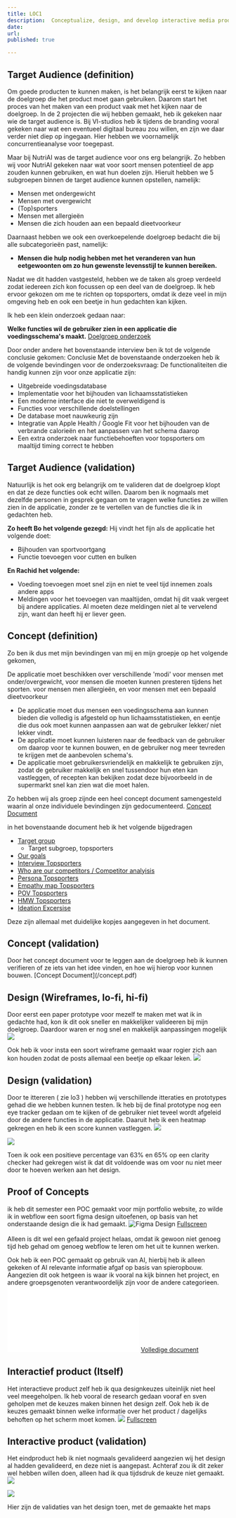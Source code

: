 ```yaml
---
title: LOC1
description:  Conceptualize, design, and develop interactive media products
date: 
url:
published: true

---
```

<h2>Target Audience (definition)</h2>
Om goede producten te kunnen maken, is het belangrijk eerst te kijken naar de doelgroep die het product moet gaan gebruiken. Daarom start het proces van het maken van een product vaak met het kijken naar de doelgroep. In de 2 projecten die wij hebben gemaakt, heb ik gekeken naar wie de target audience is. Bij VI-studios heb ik tijdens de branding vooral gekeken naar wat een eventueel digitaal bureau zou willen, en zijn we daar verder niet diep op ingegaan. Hier hebben we voornamelijk concurrentieanalyse voor toegepast.

Maar bij NutriAI was de target audience voor ons erg belangrijk. Zo hebben wij voor NutriAI gekeken naar wat voor soort mensen potentieel de app zouden kunnen gebruiken, en wat hun doelen zijn. Hieruit hebben we 5 subgroepen binnen de target audience kunnen opstellen, namelijk:

- Mensen met ondergewicht
- Mensen met overgewicht
- (Top)sporters
- Mensen met allergieën
- Mensen die zich houden aan een bepaald dieetvoorkeur

Daarnaast hebben we ook een overkoepelende doelgroep bedacht die bij alle subcategorieën past, namelijk:
- **Mensen die hulp nodig hebben met het veranderen van hun eetgewoonten om zo hun gewenste levensstijl te kunnen bereiken.**

Nadat we dit hadden vastgesteld, hebben we de taken als groep verdeeld zodat iedereen zich kon focussen op een deel van de doelgroep. Ik heb ervoor gekozen om me te richten op topsporters, omdat ik deze veel in mijn omgeving heb en ook een beetje in hun gedachten kan kijken.

Ik heb een klein onderzoek gedaan naar:

**Welke functies wil de gebruiker zien in een applicatie die voedingsschema's maakt.**
[Doelgroep onderzoek](/doelgroep.pdf)

Door onder andere het bovenstaande interview ben ik tot de volgende conclusie gekomen:
Conclusie
Met de bovenstaande onderzoeken heb ik de volgende bevindingen voor de onderzoeksvraag:
De functionaliteiten die handig kunnen zijn voor onze applicatie zijn:
- Uitgebreide voedingsdatabase
- Implementatie voor het bijhouden van lichaamsstatistieken
- Een moderne interface die niet te overweldigend is
- Functies voor verschillende doelstellingen
- De database moet nauwkeurig zijn
- Integratie van Apple Health / Google Fit voor het bijhouden van de verbrande calorieën en het aanpassen van het schema daarop
- Een extra onderzoek naar functiebehoeften voor topsporters om maaltijd timing correct te hebben

<h2>Target Audience (validation)</h2>
Natuurlijk is het ook erg belangrijk om te valideren dat de doelgroep klopt en dat ze deze functies ook echt willen. Daarom ben ik nogmaals met dezelfde personen in gesprek gegaan om te vragen welke functies ze willen zien in de applicatie, zonder ze te vertellen van de functies die ik in gedachten heb.

**Zo heeft Bo het volgende gezegd:**
Hij vindt het fijn als de applicatie het volgende doet:
- Bijhouden van sportvoortgang
- Functie toevoegen voor cutten en bulken

**En Rachid het volgende:**
- Voeding toevoegen moet snel zijn en niet te veel tijd innemen zoals andere apps
- Meldingen voor het toevoegen van maaltijden, omdat hij dit vaak vergeet bij andere applicaties. Al moeten deze meldingen niet al te vervelend zijn, want dan heeft hij er liever geen.



<h2> Concept (definition)	</h2>
Zo ben ik dus met mijn bevindingen van mij en mijn groepje op het volgende gekomen, 

De applicatie moet beschikken over verschillende 'modi' voor mensen met onder/overgewicht, voor mensen die moeten kunnen presteren tijdens het sporten. 
voor mensen men allergieën, en voor mensen met een bepaald dieetvoorkeur

- De applicatie moet dus mensen een voedingsschema aan kunnen bieden die volledig is afgesteld op hun lichaamsstatistieken, en eentje die dus ook moet kunnen aanpassen aan wat de gebruiker lekker/ niet lekker vindt. 
- De applicatie moet kunnen luisteren naar de feedback van de gebruiker om daarop voor te kunnen bouwen, en de gebruiker nog meer tevreden te krijgen met de aanbevolen schema's. 
- De applicatie moet gebruikersvriendelijk en makkelijk te gebruiken zijn, zodat de gebruiker makkelijk en snel tussendoor hun eten kan vastleggen, of recepten kan bekijken zodat deze bijvoorbeeld in de supermarkt snel kan zien wat die moet halen. 

Zo hebben wij als groep zijnde een heel concept document samengesteld waarin al onze individuele bevindingen zijn gedocumenteerd. 
[Concept Document](/concept.pdf)
 
in het bovenstaande document heb ik het volgende bijgedragen 
- [Target group](/Concept.pdf#page=4)
    - Target subgroep, topsporters
- [Our goals](/Concept.pdf#page=5)
- [Interview Topsporters](/Concept.pdf#page=10)
- [Who are our competitors / Competitor analyisis](/Concept.pdf#page=15)
- [Persona Topsporters](/Concept.pdf#page=15)
- [Empathy map Topsporters](/Concept.pdf#page=23)
- [POV Topsporters](/Concept.pdf#page=26)
- [HMW Topsporters](/Concept.pdf#page=26)
- [Ideation Excersise](/Concept.pdf#page=29)



Deze zijn allemaal met duidelijke kopjes aangegeven in het document.


<h2> Concept (validation)	</h2>
Door het concept document voor te leggen aan de doelgroep heb ik kunnen verifieren of ze iets van het idee vinden, en hoe wij hierop voor kunnen bouwen. 
[Concept Document](/concept.pdf)





<h2> Design (Wireframes, lo-fi, hi-fi)	</h2>

Door eerst een paper prototype voor mezelf te maken met wat ik in gedachte had, kon ik dit ook sneller en makkelijker valideeren bij mijn doelgroep. Daardoor waren er nog snel en makkelijk aanpassingen mogelijk 
![](/paperproto.png)


Ook heb ik voor insta een soort wireframe gemaakt waar rogier zich aan kon houden zodat de posts allemaal een beetje op elkaar leken. 
![](/instaproto.png)



<h2> Design (validation) </h2>

Door te ittereren ( zie lo3 ) hebben wij verschillende itteraties en prototypes gehad die we hebben kunnen testen. Ik heb bij de final prototype nog een eye tracker gedaan om te kijken of de gebruiker niet teveel wordt afgeleid door de andere functies in de applicatie. 
Daaruit heb ik een heatmap gekregen en heb ik een score kunnen vastleggen. 
![](/iphone.jpg)

![](/startscherm.jpg)

Toen ik ook een positieve percentage van 63% en 65% op een clarity checker had gekregen wist ik dat dit voldoende was om voor nu niet meer door te hoeven werken aan het design.


	
<h2> Proof of Concepts </h2>    

ik heb dit semester een POC gemaakt voor mijn portfolio website, zo wilde ik in webflow een soort figma design uitoefenen, op basis van het onderstaande design die ik had gemaakt. ![Figma Design](/figmadesign.png)
[Fullscreen](/figmadesign.png)
<br> </br>
Alleen is dit wel een gefaald project helaas, omdat ik gewoon niet genoeg tijd heb gehad om genoeg webflow te leren om het uit te kunnen werken. 

Ook heb ik een POC gemaakt op gebruik van AI, hierbij heb ik alleen gekeken of AI relevante informatie afgaf op basis van spieropbouw. Aangezien dit ook hetgeen is waar ik vooral na kijk binnen het project, en andere groepsgenoten verantwoordelijk zijn voor de andere categorieen. 
![](/POCAI.pdf)
[Volledige document](/POCAI.pdf)

	

 <h2>Interactief product (Itself)	</h2>

 Het interactieve product zelf heb ik qua designkeuzes uiteinlijk niet heel veel meegeholpen. Ik heb vooral de research gedaan vooraf en sven geholpen met de keuzes maken binnen het design zelf. Ook heb ik de keuzes gemaakt binnen welke informatie over het product / dagelijks behoften op het scherm moet komen.
 ![](/3totalproject.png)
[Fullscreen](/3totalproject.png)


 <h2>Interactive product (validation) </h2>

Het eindproduct heb ik niet nogmaals gevalideerd aangezien wij het design al hadden gevalideerd, en deze niet is aangepast. Achteraf zou ik dit zeker wel hebben willen doen, alleen had ik qua tijdsdruk de keuze niet gemaakt. 
![](/iphone.jpg)

![](/startscherm.jpg)

Hier zijn de validaties van het design toen, met de gemaakte het maps 